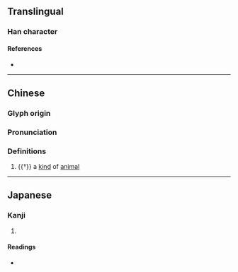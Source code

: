 {{character info/new}}
==Translingual==

===Han character===
{{Han char|rn=94|rad=犬|as=03|sn=6|four=|canj=KHKNI|ids=⿰犭丸}}

====References====
* {{Han ref|kx=0706.120|dkj=20246|hdz=21333.070|uh=72B1|ud=29361}}

----
==Chinese==
{{zh-forms}}

===Glyph origin===
{{Han etym}}

===Pronunciation===
{{zh-pron
|m=jǐ
|mc=y
|oc=y
|cat=n
}}

===Definitions===
{{zh-hanzi}}

# {{†}} a [[kind]] of [[animal]]

----

==Japanese==

===Kanji===
{{ja-kanji|grade=|rs=犬03}}

# {{defn|lang=ja|sort=犬03}}

====Readings====
* {{ja-readings|on=[[けき]] (keki), [[きゃく]] (kyaku)|kun=}}